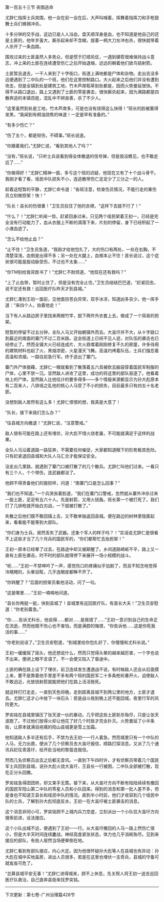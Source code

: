 

第一百五十三节 突围逃命

尤辞仁指挥士兵突围，他一会在前一会在后，大声叫喊着，挥舞着指挥刀和手枪鼓舞士兵们蜂拥冲杀。

十多分钟的交手战，这边已是人人浴血，盘天顺浑身是血，也不知道是他自己的还是土匪的，他年岁虽大，厮杀起来却不含糊，提着一柄大刀左冲右杀，很快就带着人杀开了一条血路。

围攻过来的土匪虽然人多势众，但是惯于打顺风仗，一遇到硬茬很难保持战斗意志，冲上来的土匪在连续遭受伤亡之后开始退缩，远远的朝着他们放鸟铳射箭。

土匪暂且退去，一干人来到了十字街口，街道上满地都是尸体和杂物。走出去没多远便遇到了二中队的一个班，他们在这里控制路口。大火起来之后他们并没有遭到攻击，但是全镇到处是建筑工地，竹木芦席稻草到处都是，因而火势曼延很快。不得不从路口退出，路上又遇到了土匪的零星袭击，很快厮杀起来，因为满路都是四散奔逃的本镇百姓，混乱中不辨良善，杀了不少人。

“这里虽然到处是工地，竹木芦席多，可是也没有烧得这么快得！”班长的脸被薰得发黑，“我闻到有桐油烧焦的味道！一定是早有准备的。”

“有多少伤亡？”

“伤了五个，都是轻伤，不碍事。”班长说道。

“你跟着我们，”尤辞仁说，“看到其他人了吗？”

“没有，”班长说，“只听士兵说看到得全体撤退的信号弹，但是我没瞧见，也不敢走远了……”

“你做得好！”尤辞仁精神一振，多亏这个班的迟疑，他现在又有了十个战斗骨干。我刚才看了看，瑶民中队损失不小，连逃散带伤亡足足少了三分之一的人。

趁着这短暂的平静，尤辞仁命令道：“各班注意，检查伤员情况，不能行走的重伤员立刻做担架！快！”

“队长！县长的伤很重！”卫生员拉住了他的衣襟，“这样下去就不行了！”

“什么？！”尤辞仁听闻一惊，赶紧回身过来，只见两个瑶民架着王初一，已经是完全没有行动能力了，血从衣服上不断的滴落下来，片刻的停留，身下已经积起了一小滩血迹了。

“怎么不给他止血？”

“止不住！”卫生员急道，“我刚才给他包扎了，大的伤口有两处，一处在右胸，不清楚深浅，血倒是出得不多；另一处在大腿上，血根本止不住！首长说过，这个症状很可能是股动脉受伤，不过也不太象……”

“你TM别给我背医书了！”尤辞仁不耐烦道，“他现在还有救吗？”

“上了止血带，暂时止住了，但是没有完全止住。”卫生员结结巴巴道，“赶紧回去，说不定还有救！巡回医疗队昨天才到县城。”

尤辞仁凑到王初一面前，见他面目苍白异常，双手冰凉，知道凶多吉少。他一挥手道：“来四个人，抬着他走！”

当下有人从路边房子里找来两根竹竿，脱下两件外衣套上去，做成了一个简易的担架。

短暂的停留不过五分钟，全队人马又开始朝镇外而去。大崀圩并不大，从十字路口到最近的南面的寨门不过二百米路。这会街道上已经不见人迹，对队伍的袭击也已经停止了。然而全镇大火已经连成片，大火吞噬着刚刚修复不久的房屋，许多待用的建筑材料也起了火，黑烟浓密，火星漫天飞舞。高温灼烤着队伍，士兵们强忍着高温和浓烟，一路往前急行军。终于逃出了寨门。

寨门外尸体狼藉，尤辞仁一眼就看到了散落着五六具被砍去脑袋穿着国民军制服的尸体，心里不禁一沉。显然敌人进攻了这里，成功的将这里的部队驱逐了。他看着地上的尸体，显然敌人比他估计的要多得多――多个情报来源都显示为孙大彪原本有二百来人，八排瑶之乱他的核心人马受了不小的损失，目前最多只有四五十名老匪。

没想到敌人居然有这么多！尤辞仁恨恨的想，我真是大意了！

“队长，接下来我们怎么办？”

“往县城方向撤退！”尤辞仁说，“注意警戒。”

敌人很有可能在路上还有埋伏，孙大彪不惜火烧老巢，不可能就满足于这样的战果。

全队人马沿着道路一路狂奔，不需要任何催促，大家都知道眼下的形势极其危险。只有赶紧退回县城和大队人马汇合才能保证安全。

没走出几里路，就遇到了寨门口被打散了的几个散兵。尤辞仁叫他们过来。一看只有三个人，个个带伤，连武器都没了。

他顾不得责备他们的狼狈样，问道：“南寨门口是怎么回事？”

“我们也不知道。”一个兵哭丧着脸道，“我们在寨门口警戒，忽然就从寨外冲杀过来一股土匪，足足有五六十人。先是射箭，又用火铳轰。班长第一个被打死了。我们打了几排枪就开始白刃战，一下就被打散了。”

失散之后他们既不敢回镇上去，又不敢单独返回县城。便在路边的树林里隐匿起来，看看能不能等到大部队。

“你们身为士兵，居然丢失了武器。还象个军人的样子吗？！”实话说尤辞仁是很看不上这些才当了几个月兵的国民军的，“你们都帮忙去抬担架！”

王初一原本已经晕了过去，在路途中却又被颠醒了。乡间道路崎岖不平，路上又一直有土匪在袭击，时不时的部队就得停下来展开一场小规模的战斗。

“呃……”王初一不禁呻吟了一声，感觉伤口的疼痛似乎加剧了，而且不知怎地觉得冷飕飕的，头晕目眩，几乎连眼皮都睁不开了。

“你转醒了？”后面的担架员看他活动，问了一句。

“这是哪里……”王初一喃喃地问道。

“县长你再挺一挺，快到县城了！县城里有巡回医疗队，有首长大夫！”卫生员安慰道：“你老别着急。”

“你……告诉尤科长，他说得……都对……是我错了……”王初一意识到自己的生命正在流逝，然而他既不伤心也不害怕，而是满腔的悔恨，“你告诉他……这是你死我活的事……”

“你老别说话了。”卫生员安慰道，“到城里给你包扎好了，你慢慢和尤科长说。”

王初一缓缓摇了摇头，他还想说什么，然而只觉得头晕的越来越厉害，一个字也说不出来，便闭上眼不言语了。不一会便又陷入了昏迷中。

土匪的确在路上设下了埋伏，前卫连续发生遭遇战不说，有时候敌人还会从后面摸上来，要不是靠着他手里差不多有两个班的国民军二十多条枪轮番开火，迫使敌人不敢迫近，光放铳射箭就能把他们在路上活活拖死。

就这样打打走走，一直到天色将晚，走到距离县城不到两公里的地方，土匪才退去。尤辞仁这才心中放下一块石头：若是战斗拖到晚上还不能回城，夜里行军的风险更大。

罗奕铭在县城里镇压了张天波一伙的暴动，几乎把这些土匪斩杀殆尽，只是让张天波跑了。不过他们放得火却让他花了好几个时辰才完全扑灭。火势曼延了小半条街，让原本就满目疮痍的阳山县城更是雪上加霜。

他知道敌人多半还有后手，不禁为去王初一一行人着急。然而城里只有一个中队的人马，无力出救，便派了几个侦察员去大崀圩报信，顺路打探消息。又派了几个通讯兵赶往青莲圩，给开赴当地的黎苗连报信。

然而几名侦察员出去之后都无音讯。一直到下午四时许，才有侦察员带着几个国民军士兵回到县城，说孙大彪火烧大崀圩，王县长一行被困，二中队全部被打散，现在正分头回撤。

罗奕铭急得团团转，却又束手无策。接下来，从大崀圩方向不断有陆陆续续有撤回的国民军阳山第二中队的零星人员和小队回来。得到的消息和第一批人差不多，但是谁也不知道王县长和瑶民中队的情况。直到半小时前，他们才收容到几个瑶民中队的士兵，了解到孙大彪彻底反水，王初一在大崀圩被土匪袭击的消息。

这个消息非同小可，罗奕铭顾不上城内兵力空虚，立刻派出一个小队往大崀圩方向搜索前进，设法接应。

这个小队出城不远，便遇到了王初一一行。从大崀圩撤回的人马一路上然伤亡很小，但是大半天时间连续鏖战，神经高度紧张状态，体力也几乎消耗殆尽。见到来接应的部队，有些人居然当场便晕倒在地。

尤辞仁看到有部队接应，内心大定。因为他很怀疑孙大彪等人在县城也有异动：孙大彪在城中买地盖房，进出人员很多，若是在这里也埋伏一支奇兵，县城的守备可就岌岌可危了。

“总算县城平安无事！”尤辞仁进得城来，顾不上休息，先关照人将王初一送去巡回医疗队救治，自己直奔县衙来找罗奕铭。

---------------------------------------------------------

下次更新：第七卷-广州治理篇428节

